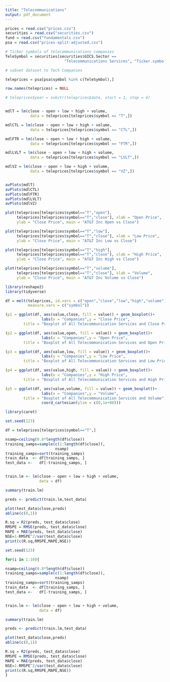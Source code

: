 ```yaml
---
title: "Telecommunications"
output: pdf_document
---
```


```r
prices = read.csv("prices.csv")
securities = read.csv("securities.csv")
fund = read.csv("fundamentals.csv")
psa = read.csv("prices-split-adjusted.csv")

# Ticker symbols of telecommunications companies
TeleSymbol = securities[securities$GICS.Sector == 
                          "Telecommunications Services", "Ticker.symbol"]

# subset dataset to Tech Companies

teleprices = psa[psa$symbol %in% c(TeleSymbol),]

row.names(teleprices) = NULL

# teleprices$year = substr(teleprices$date, start = 1, stop = 4)


mdlT = lm(close ~ open + low + high + volume, 
           data = teleprices[teleprices$symbol == "T",])

mdlCTL = lm(close ~ open + low + high + volume, 
           data = teleprices[teleprices$symbol == "CTL",])

mdlFTR = lm(close ~ open + low + high + volume, 
           data = teleprices[teleprices$symbol == "FTR",])

mdlLVLT = lm(close ~ open + low + high + volume, 
           data = teleprices[teleprices$symbol == "LVLT",])

mdlVZ = lm(close ~ open + low + high + volume, 
           data = teleprices[teleprices$symbol == "VZ",])



```

```r
avPlots(mdlT)
avPlots(mdlCTL)
avPlots(mdlFTR)
avPlots(mdlLVLT)
avPlots(mdlVZ)


```



```r
plot(teleprices[teleprices$symbol=="T","open"],
     teleprices[teleprices$symbol=="T","close"], xlab = "Open Price", 
     ylab = "Close Price", main = "AT&T Inc Open vs Close")

plot(teleprices[teleprices$symbol=="T","low"],
     teleprices[teleprices$symbol=="T","close"], xlab = "Low Price", 
     ylab = "Close Price", main = "AT&T Inc Low vs Close")

plot(teleprices[teleprices$symbol=="T","high"],
     teleprices[teleprices$symbol=="T","close"], xlab = "High Price", 
     ylab = "Close Price", main = "AT&T Inc High vs Close")

plot(teleprices[teleprices$symbol=="T","volume"],
     teleprices[teleprices$symbol=="T","close"], xlab = "Volume", 
     ylab = "Close Price", main = "AT&T Inc Volume vs Close")
```


```r
library(reshape2)
library(tidyverse)

df = melt(teleprices, id.vars = c("open","close","low","high","volume"),
          measure.vars = c("symbol"))

(p1 = ggplot(df, aes(value,close, fill = value)) + geom_boxplot()+ 
                labs(x = "Companies",y = "Close Price",
        title = "Boxplot of All Telecommunication Services and Close Price"))

(p2 = ggplot(df, aes(value,open, fill = value)) + geom_boxplot()+ 
                labs(x = "Companies",y = "Open Price",
        title = "Boxplot of All Telecommunication Services and Open Price"))

(p3 = ggplot(df, aes(value,low, fill = value)) + geom_boxplot()+ 
                labs(x = "Companies",y = "Low Price",
        title = "Boxplot of All Telecommunication Services and Low Price"))

(p4 = ggplot(df, aes(value,high, fill = value)) + geom_boxplot()+ 
                labs(x = "Companies",y = "High Price",
        title = "Boxplot of All Telecommunication Services and High Price"))

(p5 = ggplot(df, aes(value,volume, fill = value)) + geom_boxplot()+ 
                labs(x = "Companies",y = "Volume",
        title = "Boxplot of All Telecommunication Services and Volume")+ 
                coord_cartesian(ylim = c(0,1e+08)))
```


```r
library(caret)

set.seed(123)

df = teleprices[teleprices$symbol=="T",]

nsamp=ceiling(0.8*length(df$close))
training_samps=sample(c(1:length(df$close)),
                      nsamp)
training_samps=sort(training_samps)
train_data  <- df[training_samps, ]
test_data <-   df[-training_samps, ]


train.lm <- lm(close ~ open + low + high + volume, 
               data = df)

summary(train.lm)

preds <- predict(train.lm,test_data)

plot(test_data$close,preds)
abline(c(0,1))

R.sq = R2(preds, test_data$close)
RMSPE = RMSE(preds, test_data$close)
MAPE = MAE(preds, test_data$close)
NSE=1-RMSPE^2/var(test_data$close)
print(c(R.sq,RMSPE,MAPE,NSE))

set.seed(123)

for(i in 1:10){

nsamp=ceiling(0.8*length(df$close))
training_samps=sample(c(1:length(df$close)),
                      nsamp)
training_samps=sort(training_samps)
train_data  <- df[training_samps, ]
test_data <-   df[-training_samps, ]


train.lm <- lm(close ~ open + low + high + volume, 
               data = df)

summary(train.lm)

preds <- predict(train.lm,test_data)

plot(test_data$close,preds)
abline(c(0,1))

R.sq = R2(preds, test_data$close)
RMSPE = RMSE(preds, test_data$close)
MAPE = MAE(preds, test_data$close)
NSE=1-RMSPE^2/var(test_data$close)
print(c(R.sq,RMSPE,MAPE,NSE))        
}
```

